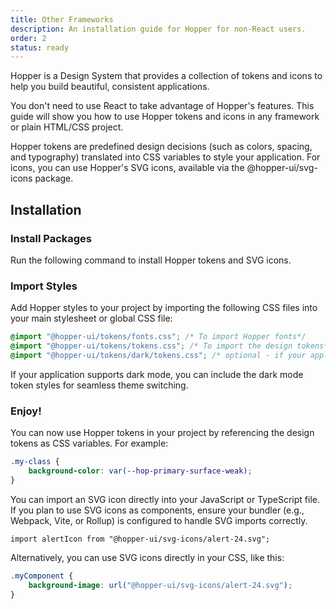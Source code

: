 ```yaml
---
title: Other Frameworks
description: An installation guide for Hopper for non-React users.
order: 2
status: ready
---
```


Hopper is a Design System that provides a collection of tokens and icons to help you build beautiful, consistent applications.

You don't need to use React to take advantage of Hopper's features. This guide will show you how to use Hopper tokens and icons in any framework or plain HTML/CSS project.

Hopper tokens are predefined design decisions (such as colors, spacing, and typography) translated into CSS variables to style your application. For icons, you can use Hopper's SVG icons, available via the @hopper-ui/svg-icons package.

## Installation

### Install Packages

Run the following command to install Hopper tokens and SVG icons.

<PackageInstallation library="tokens @hopper-ui/svg-icons" mod="prod" />

### Import Styles

Add Hopper styles to your project by importing the following CSS files into your main stylesheet or global CSS file:

```css
@import "@hopper-ui/tokens/fonts.css"; /* To import Hopper fonts*/
@import "@hopper-ui/tokens/tokens.css"; /* To import the design tokens*/
@import "@hopper-ui/tokens/dark/tokens.css"; /* optional - if your application supports dark mode */
```

If your application supports dark mode, you can include the dark mode token styles for seamless theme switching.

### Enjoy!

You can now use Hopper tokens in your project by referencing the design tokens as CSS variables. For example:

```css
.my-class {
    background-color: var(--hop-primary-surface-weak);
}
```

You can import an SVG icon directly into your JavaScript or TypeScript file. If you plan to use SVG icons as components, ensure your bundler (e.g., Webpack, Vite, or Rollup) is configured to handle SVG imports correctly.

```tsx
import alertIcon from "@hopper-ui/svg-icons/alert-24.svg";
```

Alternatively, you can use SVG icons directly in your CSS, like this:

```css
.myComponent {
    background-image: url("@hopper-ui/svg-icons/alert-24.svg");
}
```
